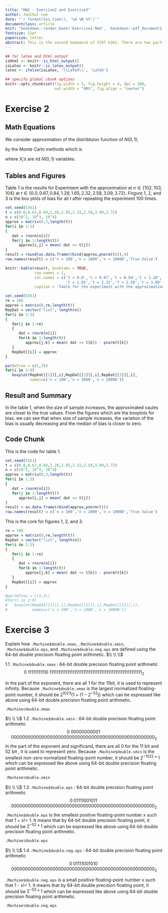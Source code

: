 ```yaml
---
title: "HW2 - Exercise2 and Exercise3"
author: JooChul Lee
date: "`r format(Sys.time(), '%d %B %Y')`"
documentclass: article
knit: "bookdown::render_book('Exercise2.Rmd', 'bookdown::pdf_document2')"
fontsize: 11pt
papersize: letter
abstract: This is the second homework of STAT-5361. There are two parts; One is the Exercise 2 and the other is the Exerxise 3. For the exercise2, I consider approximation of the standard normal distribution by the Monte Carlo method and compare the true value. Also, I repeat the experiment 100 times and draw box plots for the bias for all $t$. For the exercise3, I define .Machine$double.xmax, .Machine$double.xmin, .Machine$double.eps, and .Machine@double.neg.eps by using the 64-bit double precision floating point arithmetic. 
---
```



```r

## for latex and html output
isHtml <- knitr::is_html_output()
isLatex <- knitr::is_latex_output()
latex <- ifelse(isLatex, '\\LaTeX\\', 'LaTeX')

## specify global chunk options
knitr::opts_chunk$set(fig.width = 5, fig.height = 4, dpi = 300,
                      out.width = "90%", fig.align = "center")

```

# Exercise 2 

## Math Equations {#sec:math}

We consider approximation of the distribtuion function of $N(0,1)$,


\begin{align}
    \Phi (t) =  \int_{-\infty}^t \frac{1}{\sqrt{2\pi}} e^{-y^2 / 2} dy.
\end{align}

by the Monte Carlo methods which is

\begin{align}
    \hat{\Phi (t)} =  \frac{1}{n}\sum_{i=1}^n I(X_i \le t),
\end{align}
where $X_i$'s are iid $N(0, 1)$ variables.

## Tables and Figures
Table 1 is the results for Experiment with the approximation at  $n \in \{ 102,103,104 \}$ at  $t \in \{ 0.0,0.67,0.84,1.28,1.65,2.32,2.58,3.09,3.72 \}$. Firgure 1, 2, and 3 is the box plots of bias for all $t$ after repeating the experiment 100 times.
 

```r
set.seed(5361)
t = c(0.0,0.67,0.84,1.28,1.65,2.32,2.58,3.09,3.72)
n = c(10^2, 10^3, 10^4)
approx = matrix(0,3,length(t))
for(i in 1:3)
{   
   dat = rnorm(n[i])
   for(j in 1:length(t))
      approx[i,j] = mean( dat <= t[j])
}
result = round(as.data.frame(rbind(approx,pnorm(t))),4)
row.names(result) = c('n = 100','n = 1000','n = 10000','True Value')

knitr::kable(result, booktabs = TRUE,
             row.names = 1, 
             col.names = c('t = 0.0','t = 0.67','t = 0.84','t = 1.28',
                           't = 1.65','t = 2.32','t = 2.58','t = 3.09','t = 3.72'),
             caption = 'Table for the experiment with the approximation')
```


```r
set.seed(5361)
re = 100
approx = matrix(0,re,length(t))
RepDat = vector("list", length(n))
for(i in 1:3)
{   
   for(j in 1:re)
   {   
      dat = rnorm(n[i])
      for(k in 1:length(t))
         approx[j,k] = mean( dat <= t[k]) - pnorm(t[k])
   }   
   RepDat[[i]] = approx
}

par(mfrow = c(1,3))
for(i in 1:9)
   boxplot(RepDat[[1]][,i],RepDat[[2]][,i],RepDat[[3]][,i], 
           names=c('n = 100','n = 1000','n = 10000'))
```

## Result and Summary {#sec:summary}

In the table 1, when the size of sample increases, the approximated vaules are closer to the true values. From the figures which are the boxplots for bias, we can see that when size of sample inceases, the variation of the bias is usually decreasing and the median of bias is closer to zero. 

## Code Chunk {#sec:code}

This is the code for table 1.

```r
set.seed(5361)
t = c(0.0,0.67,0.84,1.28,1.65,2.32,2.58,3.09,3.72)
n = c(10^2, 10^3, 10^4)
approx = matrix(0,3,length(t))
for(i in 1:3)
{   
   dat = rnorm(n[i])
   for(j in 1:length(t))
      approx[i,j] = mean( dat <= t[j])
}
result = as.data.frame(rbind(approx,pnorm(t)))
row.names(result) = c('n = 100','n = 1000','n = 10000','True Value')
```

This is the core for figures 1, 2, and 3.
```r
re = 100
approx = matrix(0,re,length(t))
RepDat = vector("list", length(n))
for(i in 1:3)
{   
   for(j in 1:re)
   {   
      dat = rnorm(n[i])
      for(k in 1:length(t))
         approx[j,k] = mean( dat <= t[k]) - pnorm(t[k])
   }   
   RepDat[[i]] = approx
}

#par(mfrow = c(3,3))
#for(i in 1:9)
#   boxplot(RepDat[[1]][,i],RepDat[[2]][,i],RepDat[[3]][,i],
#           names=c('n = 100','n = 1000','n = 10000'))
```

\newpage

# Exercise 3

Explain how `.Machine$double.xmax`, `.Machine$double.xmin`, `.Machine$double.eps`, and `.Machine$double.neg.eps` are defined using the 64-bit double precision floating point arithmetic.
$\\ \\ \\$

1.1 `.Machine$double.xmax` : 64-bit double precision floating point arithmetic
$$0 \; 11111111110 \; 1111111111111111111111111111111111111111111111111111_2$$


In the part of the exponent, there are all 1 for the 11bit, it is used to represent infinity. Because `.Machine$double.xmax` is the largest normalized floating-point number, it should be $2^{1023}(1 + (1 - 2^{-52}))$ which can be expressed like above using 64-bit double precision floating point arithmetic. 

```r
.Machine$double.xmax
```
$\\ \\ \\$
1.2 `.Machine$double.xmin` : 64-bit double precision floating point arithmetic
$$0 \; 00000000001 \; 0000000000000000000000000000000000000000000000000000_2$$
In the part of the exponent and significand, there are all 0 for the 11 bit and 52 bit , it is used to represent zero. Because `.Machine$double.xmin` is the smallest non-zero normalized floating-point number, it should be $2^{-1022}*1$ which can be expressed like above using 64-bit double precision floating point arithmetic. 

```r
.Machine$double.xmin
```
$\\ \\ \\$
1.3 `.Machine$double.eps` : 64-bit double precision floating point arithmetic
$$0 \; 01111001011 \; 0000000000000000000000000000000000000000000000000000_2$$
`.Machine$double.eps` is the smallest positive floating-point number x such that 1 + x!= 1. It means that by 64-bit double precision floating point, it should be $2^{-52}*1$ which can be expressed like above using 64-bit double precision floating point arithmetic. 

```r
.Machine$double.eps
```
$\\ \\ \\$
1.4 `.Machine$double.neg.eps` : 64-bit double precision floating point arithmetic
$$0 \; 01111001010 \; 0000000000000000000000000000000000000000000000000000_2$$

`.Machine$double.neg.eps` is a small positive floating-point number x such that 1 - x!= 1. It means that by 64-bit double precision floating point, it should be $2^{-53}*1$ which can be expressed like above using 64-bit double precision floating point arithmetic. 
```r
.Machine$double.neg.eps
```

